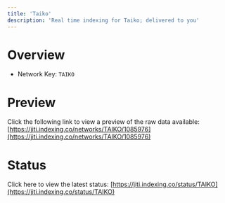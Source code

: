 ```yaml
---
title: 'Taiko'
description: 'Real time indexing for Taiko; delivered to you'
---
```


# Overview
- Network Key: `TAIKO`

# Preview
Click the following link to view a preview of the raw data available: [https://jiti.indexing.co/networks/TAIKO/1085976](https://jiti.indexing.co/networks/TAIKO/1085976)

# Status
Click here to view the latest status: [https://jiti.indexing.co/status/TAIKO](https://jiti.indexing.co/status/TAIKO)
